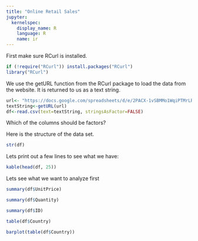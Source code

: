 ```yaml
---
title: "Online Retail Sales"
jupyter:
  kernelspec:
    display_name: R
    language: R
    name: ir
---
```


First make sure RCurl is installed.

```r
if (!require("RCurl")) install.packages("RCurl")
library("RCurl")
```

We use the getURL function from the RCurl package to load the data from the website. It is returned to us as a text string. 

```r
url<- "https://docs.google.com/spreadsheets/d/e/2PACX-1vSBMMo1WqiPTMrLRZehkv6st1dGPRbmp1joc9-I5o8TBSODufU2vkSj1SnRUGfCm4aVkAxJr0theY2K/pub?gid=1557949930&single=true&output=csv"
textString<-getURL(url)
df<-read.csv(text=textString, stringsAsFactor=FALSE)
```

Which of the columns should be factors?

Here is the structure of the data set.

```r
str(df)
```

Lets print out a few lines to see what we have:
```r
kable(head(df, 25))
```

Lets see what we want to analyze first

```r
summary(df$UnitPrice)
```

```r
summary(df$Quantity)
```

```r
summary(df$ID)
```

```r
table(df$Country)
```

```r
barplot(table(df$Country))
```

```r
```

